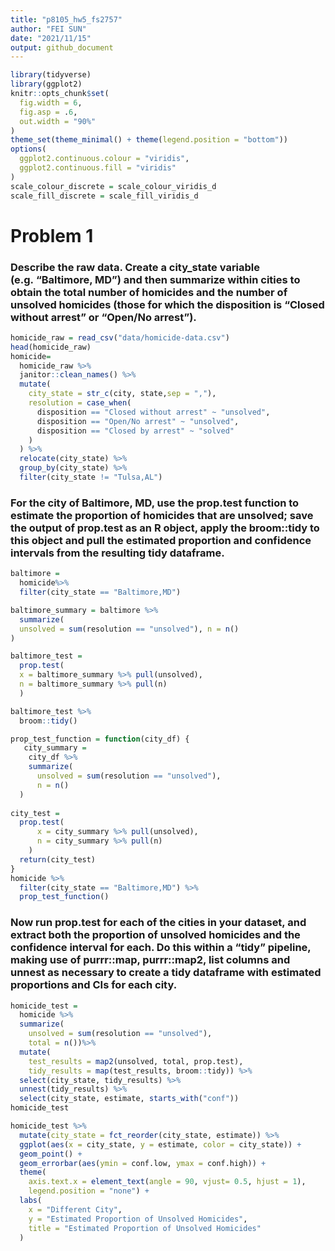 ```yaml
---
title: "p8105_hw5_fs2757"
author: "FEI SUN"
date: "2021/11/15"
output: github_document
---
```


```r
library(tidyverse)
library(ggplot2)
knitr::opts_chunk$set(
  fig.width = 6,
  fig.asp = .6,
  out.width = "90%"
)
theme_set(theme_minimal() + theme(legend.position = "bottom"))
options(
  ggplot2.continuous.colour = "viridis",
  ggplot2.continuous.fill = "viridis"
)
scale_colour_discrete = scale_colour_viridis_d
scale_fill_discrete = scale_fill_viridis_d
```

# Problem 1
### Describe the raw data. Create a city_state variable (e.g. “Baltimore, MD”) and then summarize within cities to obtain the total number of homicides and the number of unsolved homicides (those for which the disposition is “Closed without arrest” or “Open/No arrest”).
```r
homicide_raw = read_csv("data/homicide-data.csv")
head(homicide_raw)
homicide=
  homicide_raw %>% 
  janitor::clean_names() %>% 
  mutate(
    city_state = str_c(city, state,sep = ","),
    resolution = case_when(
      disposition == "Closed without arrest" ~ "unsolved",
      disposition == "Open/No arrest" ~ "unsolved",
      disposition == "Closed by arrest" ~ "solved"
    )
  ) %>% 
  relocate(city_state) %>% 
  group_by(city_state) %>% 
  filter(city_state != "Tulsa,AL") 
```

### For the city of Baltimore, MD, use the prop.test function to estimate the proportion of homicides that are unsolved; save the output of prop.test as an R object, apply the broom::tidy to this object and pull the estimated proportion and confidence intervals from the resulting tidy dataframe.
```r
baltimore =
  homicide%>% 
  filter(city_state == "Baltimore,MD")

baltimore_summary = baltimore %>% 
  summarize(
  unsolved = sum(resolution == "unsolved"), n = n()
) 

baltimore_test =
  prop.test(
  x = baltimore_summary %>% pull(unsolved),
  n = baltimore_summary %>% pull(n)
  )

baltimore_test %>% 
  broom::tidy()

prop_test_function = function(city_df) {
   city_summary =
    city_df %>% 
    summarize(
      unsolved = sum(resolution == "unsolved"),
      n = n()
  )
  
city_test =
  prop.test(
      x = city_summary %>% pull(unsolved),
      n = city_summary %>% pull(n)
    )
  return(city_test)
}
homicide %>% 
  filter(city_state == "Baltimore,MD") %>% 
  prop_test_function()
```

### Now run prop.test for each of the cities in your dataset, and extract both the proportion of unsolved homicides and the confidence interval for each. Do this within a “tidy” pipeline, making use of purrr::map, purrr::map2, list columns and unnest as necessary to create a tidy dataframe with estimated proportions and CIs for each city.
```r
homicide_test =
  homicide %>% 
  summarize(
    unsolved = sum(resolution == "unsolved"),
    total = n())%>%
  mutate(
    test_results = map2(unsolved, total, prop.test),
    tidy_results = map(test_results, broom::tidy)) %>% 
  select(city_state, tidy_results) %>% 
  unnest(tidy_results) %>% 
  select(city_state, estimate, starts_with("conf"))
homicide_test 
```

```r
homicide_test %>% 
  mutate(city_state = fct_reorder(city_state, estimate)) %>% 
  ggplot(aes(x = city_state, y = estimate, color = city_state)) +
  geom_point() +
  geom_errorbar(aes(ymin = conf.low, ymax = conf.high)) +
  theme(
    axis.text.x = element_text(angle = 90, vjust= 0.5, hjust = 1),
    legend.position = "none") +
  labs(
    x = "Different City",
    y = "Estimated Proportion of Unsolved Homicides",
    title = "Estimated Proportion of Unsolved Homicides"
  )
```

